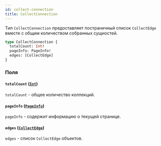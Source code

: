 ```yaml
---
id: collect-connection
title: CollectConnection
---
```



Тип `CollectConnection` предоставляет постраничный список `CollectEdge` вместе с общим количеством собранных сущностей.

```graphql
type CollectConnection {
  totalCount: Int!
  pageInfo: PageInfo!
  edges: [CollectEdge]
}
```


### Поля

#### `totalCount` ([`Int`](/reference/scalars/int))

`totalCount` - общее количество коллекций.


#### `pageInfo` ([`PageInfo`](/reference/objects/page-info))

`pageInfo` - содержит информацию о текущей странице.


#### `edges` ([`CollectEdge`](/reference/objects/collect-edge))

`edges` - список `CollectEdge` объектов.




